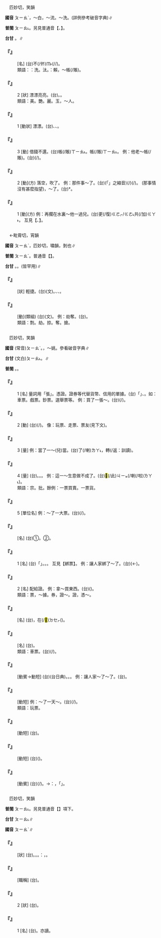 
=={{ruby|漂|ㄆㄧㄠˋ}}==

　匹妙切，笑韻

'''國音''' <rt>ㄆㄧㄠˋ</rt>{{ruby|。|ㄆㄧㄠˇ}}，～白{{ruby|。|ㄆㄧㄠ}}，～流。～洗。(詳例參考破音字典)∥

'''普閩''' <rt>ㄆㄧㄠ˪</rt>。另見普通音【{{ruby|漂|ㄆㄧㄠ}}、{{ruby|漂|ㄆㄧㄠˇ}}】。

'''台甘''' {{ruby|(文)|ㄆㄧㄠ˪}}。{{ruby|(語)|ㄆㄧㄜ˪}}∥

    

==='''『{{ruby|漂|ㄆㄧㄠˋ}}{{ruby|帳|ㄓㄤˋ}}』'''===
: [名] (台)不(/伓)<rt>ㆬ˫</rt>{{ruby|還|ㄏㄢˊ/ㄏㆮˊ/ㄏㄧㄥˊ}}{{ruby|丌|ㆤ}}{{ruby|債|ㄗㆤ˪}}(/{{ruby|借|ㄐㄧㄜㆷ}}{{ruby|款|ㄎㄨㄢˋ}}/{{ruby|帳|ㄒㄧㄠ˪}})。
:類語：{{ruby|漂|ㄆㄧㄠˇ}}：洗。汰。{{ruby|漂|ㄆㄧㄠˋ}}：賴，～帳(/賬)。
:
    

==='''『{{ruby|漂|ㄆㄧㄠˋ}}{{ruby|亮|·ㄌㄧㄤˋ}}』'''===
:2  [狀] 漂漂亮亮{{ruby|兒|ㄦ}}。(台){{ruby|真|ㄐㄧㄣ}}{{ruby|<mark>&#xffad0;</mark>|ㄙㄨㄧˋ}}。{{ruby|<mark>&#xffad0;</mark>|ㄙㄨㄧˋ}}{{ruby|噹|ㄉㄤ}}{{ruby|噹|ㄉㄤ}}。
:類語：美。艷。麗。玉，～人。
:
    

==='''『{{ruby|漂|ㄆㄧㄠˋ}}{{ruby|亮|·ㄌㄧㄤˋ}}』'''===
:1  [動狀] 漂漂{{ruby|亮|ㄌㄧㄤˋ}}{{ruby|亮|ㄌㄧㄤˋ}}。(台){{ruby|形|ㄏㄧㄥˊ}}{{ruby|容|ㄧㆲˊ}}{{ruby|人|ㆢㄧㄣˊ/ㄌㄧㄣˊ}}{{ruby|物|ㆠㄨㆵ ͘}}{{ruby|容|ㄧㆲˊ}}{{ruby|貌|ㄇㄠ˫}}、{{ruby|講|ㄍㆲˋ}}{{ruby|→|ㄍㆲ}}{{ruby|話|ㄨㆤ˫}}、{{ruby|服|ㄏㆦㆶ ͘}}{{ruby|裝|ㄗㆲ}}{{ruby|丌|ㆤ}}{{ruby|<mark>&#xffad0;</mark>|ㄙㄨㄧˋ}}。
    

==='''『{{ruby|漂|ㄆㄧㄠˋ}}』'''===
:3  [動] 借錢不還。(台){{ruby|走|ㄗㄠˋ}}帳(/賬)<rt>ㄒㄧㄠ˪</rt>。{{ruby|倒|ㄉㄜˋ}}帳(/賬)<rt>ㄒㄧㄠ˪</rt>。 例：他老～帳(/賬)。(台){{ruby|伊|ㄧ}}{{ruby|不|ㄅㄨㆵ}}{{ruby|時|ㄒㄧˊ}}{{ruby|共|ㄍㄚ˫}}{{ruby|人|ㄌㄤˊ}}{{ruby|走|ㄗㄠˋ}}{{ruby|帳|ㄒㄧㄠ˪}}(/{{ruby|倒|ㄉㄜˋ}}{{ruby|帳|ㄒㄧㄠ˪}})。
    

==='''『{{ruby|漂|ㄆㄧㄠˋ}}』'''===
:2  [動](方) 落空，吹了。 例：那件事～了。(台){{ruby|<mark>&#xf8fbe;</mark>|ㄏㄧㆵ}}(「{{ruby|彼|ㄏㄧㆵ}}{{ruby|一|ㄐㄧㆵ ͘}}」之縮音){{ruby|層|ㄗㄢˊ}}{{ruby|載|ㄉㄞ˫}}(/{{ruby|戴|ㄉㄞ˪}}){{ruby|事|ㄐㄧ˪}}(/{{ruby|事|ㄉㄞ˫}}{{ruby|情|ㄐㄧ˪}}){{ruby|<mark>&#xffa45;</mark>|ㆠㆤ˫/ㆠㄨㆤ˫}}{{ruby|成|ㄒㄧㄥˊ}}{{ruby|去|ㄎㄧ˪}}。 (那事情沒有甚麼指望)，～了。(台){{ruby|無|ㆠㄜˊ}}{{ruby|津|ㄉㄧㄣ}}*{{ruby|去|ㄎㄧ˪}}。
    

==='''『{{ruby|漂|ㄆㄧㄠˋ}}』'''===
:1  [動](方) 例：再擱在水裏～他一過兒。(台)更(/復)<rt>ㄍㄜㆷ/ㄍㄜ˪</rt>{{ruby|囥|ㄎㆭ˪}}{{ruby|<mark>&#xffa4f;</mark>|ㄉㄧㆰ˪}}{{ruby|水|ㄗㄨㄧˋ}}{{ruby|內|ㄌㄞ˫}}共(/加)<rt>ㄍㄚ˫</rt>{{ruby|汰|ㄊㄨㄚ˫}}{{ruby|一|ㄐㄧㆵ ͘}}{{ruby|遍|ㄅㄧㄢ˪}}。 互見【{{ruby|漂|ㄆㄧㄠ}}、{{ruby|漂|ㄆㄧㄠˇ}}】。
    

=={{ruby|剽|ㄆㄧㄠˋ}}==

　←毗霄切，宵韻{{ruby|＝|ㄆㄧㄠˊ}}

'''國音''' <rt>ㄆㄧㄠˋ</rt>，匹妙切，嘯韻{{ruby|＝|ㄆㄧㄠˇ}}，剝也∥

'''普閩''' <rt>ㄆㄧㄠˊ</rt>。普通音【{{ruby|剽|ㄆㄧㄠ}}】。

'''台甘''' {{ruby|(文)|ㄆㄧㄠ˪}}{{ruby|。|ㄆㄧㄠ}}{{ruby|。|ㄆㄧㄠˋ}}。{{ruby|(語)|ㄆㄧㄜ˪}}。(皆罕用)∥

    

==='''『{{ruby|剽|ㄆㄧㄠˋ}}{{ruby|悍|ㄏㄢˋ}}』'''===
: [狀] 輕捷。(台)(文){{ruby|剽|ㄆㄧㄠ˪}}{{ruby|悍|ㄏㄢ˫}}。{{ruby|行|ㄏㄧㄥˊ}}{{ruby|動|ㄉㆲ˫}}{{ruby|立|ㄌㄧㄚㆵ ͘}}{{ruby|捷|ㄐㄧㄚㆵ ͘}}、{{ruby|猛|ㄇㆤˋ}}{{ruby|力|ㄌㄚㆵ ͘}}、{{ruby|豪|ㆣㄠˊ}}{{ruby|走|ㄗㄠˋ}}{{ruby|跳|ㄊㄧㄠ˪}}。
    

==='''『{{ruby|剽|ㄆㄧㄠˋ}}{{ruby|掠|ㄌㄩㄝˋ}}』'''===
: [動](類組) (台)(文){{ruby|剽|ㄆㄧㄠ}}{{ruby|掠|ㄌㄧㄚㆷ ͘}}。 例：劫奪。(台){{ruby|搶|ㄑㄧㆫˋ/ㄑㄧㆧˋ}}{{ruby|劫|ㄍㄧㄚㆴ}}。
:類語：剽。劫。掠。奪。搶。
:
    

=={{ruby|票|ㄆㄧㄠˋ}}==

　匹妙切，笑韻

'''國音''' (常音)<rt>ㄆㄧㄠˋ</rt>。{{ruby|(文)|ㄆㄧㄠ}}，～姚。參看破音字典∥

'''台甘''' (文白)<rt>ㄆㄧㄠ˪</rt>。{{ruby|(語)|ㄆㄧㄜ˪}}∥

'''普閩''' {{ruby|(文)|ㄆㄧㄠ˪}}。{{ruby|(白)|ㄆㄧㄜ˪}}。

    

==='''『{{ruby|票|ㄆㄧㄠˋ}}』'''===
:1  [名] 量詞用「張」。憑證。證券等代替貨幣、信用的單據。(台)「{{ruby|票|ㄆㄧㄜ˪}}」{{ruby|或|ㄧㄚㆷ ͘}}{{ruby|叫|ㄍㄧㄜ˪}}{{ruby|單|ㄉㄨㆩ}}、{{ruby|單|ㄉㄨㆩ}}{{ruby|頭|ㄊㄠˊ}}。如：車票。戲票。鈔票。選舉票等。 例：買了一張～。(台){{ruby|買|ㆠㄨㆤˋ/ㆠㆤˋ}}(/{{ruby|拆|ㄊㄧㄚㆷ}}){{ruby|一|ㄐㄧㆵ ͘}}{{ruby|張|ㄉㄧㆧ/ㄉㄧㆫ}}{{ruby|票|ㄆㄧㄜ˪}}。
    

==='''『{{ruby|票|ㄆㄧㄠˋ}}』'''===
:2  [動] (台){{ruby|非|ㄏㄨㄧ}}{{ruby|職|ㄐㄧㆵ}}{{ruby|業|ㆣㄧㄚㆴ ͘}}{{ruby|性|ㄒㄧㄥ˪}}{{ruby|丌|ㆤ}}{{ruby|上|ㄐㄧㆫ˫/ㄐㄧㆧ˫}}{{ruby|戲|ㄏㄧ˪}}{{ruby|台|ㄉㄞˊ}}(/{{ruby|表|ㄅㄧㄠˋ}}{{ruby|演|ㄧㄢˋ}})。 像：玩票、走票、票友(見下文)。
    

==='''『{{ruby|票|ㄆㄧㄠˋ}}』'''===
:3  [量] 例：當了一～(兒)當。(台){{ruby|提|ㄊㆤˊ}}{{ruby|→|ㄊㆤㆷ ͘/ㄊㄨㆤㆷ ͘}}{{ruby|去|·ㄎㄧ˪}}{{ruby|當|ㄉㆭ˪}}了(/喇)<rt>ㄌㄚ˪</rt>，{{ruby|換|ㄨㆩ˫}}{{ruby|一|ㄐㄧㆵ ͘}}{{ruby|張|ㄉㄧㆧ/ㄉㄧㆫ}}{{ruby|當|ㄉㆭ˪}}{{ruby|單|ㄉㄨㆩ}}轉(/返：訓讀){{ruby|·|ㄉㆭˋ}}{{ruby|來|·ㄌㄞˊ}}。
    

==='''『{{ruby|票|ㄆㄧㄠˋ}}』'''===
:4  [量] (台){{ruby|筆|ㄅㄧㆵ}}。{{ruby|批|ㄆㄨㆤ/ㄆㆤ}}。{{ruby|攤|ㄊㄨㆩ/ㄊㄢ}}。 例：這一～生意做不成了。(台)<mark>&#xffb50;</mark>(/此)<rt>ㄐㄧㆵ</rt>{{ruby|筆|ㄅㄧㆵ}}{{ruby|生|ㄒㄧㄥ}}{{ruby|理|ㄌㄧˋ}}{{ruby|做|ㄗㄜ˪/ㄗㄨㆤ˪}}{{ruby|<mark>&#xffa45;</mark>|ㆠㆤ˫/ㆠㄨㆤ˫}}{{ruby|成|ㄒㄧㄥˊ}}(/{{ruby|<mark>&#xffa45;</mark>|ㆠㆤ˫/ㆠㄨㆤ˫}}{{ruby|做|ㄗㄜ˪/ㄗㄨㆤ˪}}{{ruby|得|ㄉㄧㆵ}}喇(/啦)<rt>ㄌㄚ˪</rt>)。
:類語：宗。批。餘例：一票買賣。一票貨。
:
    

==='''『{{ruby|票|ㄆㄧㄠˋ}}』'''===
:5  [單位名] 例：～了一大票。(台){{ruby|買|ㆠㆤˋ/ㆠㄨㆤˋ}}{{ruby|歸|ㄍㄨㄧ}}(/{{ruby|一|ㄐㄧㆵ ͘}}){{ruby|大|ㄉㄨㄚ˫}}{{ruby|堆|ㄉㄨㄧ}}。
    

==='''『{{ruby|票|ㄆㄧㄠˋ}}{{ruby|房|ㄈㄤˊ}}』'''===
: [名] (台)①{{ruby|賣|ㆠㆤ˫/ㆠㄨㆤ˫}}{{ruby|戲|ㄏㄧ˪}}{{ruby|單|ㄉㄨㆩ}}{{ruby|丌|ㆤ}}{{ruby|所|ㄙㆦˋ}}{{ruby|在|ㄗㄞ˫}}。②{{ruby|票|ㄆㄧㄜ˪}}{{ruby|友|ㄧㄨˋ}}{{ruby|練|ㄌㄧㄢ˫}}{{ruby|戲|ㄏㄧ˪}}{{ruby|丌|ㆤ}}{{ruby|所|ㄙㆦˋ}}{{ruby|在|ㄗㄞ˫}}。
    

==='''『{{ruby|票|ㄆㄧㄠˋ}}{{ruby|兒|ㄦ}}』'''===
:1  [名] (台)「{{ruby|綁|ㄅㄤˋ}}{{ruby|票|ㄆㄧㄜ˪}}」{{ruby|做|ㄗㄨㆤ˪/ㄗㄜ˪}}{{ruby|抵|ㄉㄧˋ}}{{ruby|當|ㄉㆲ}}{{ruby|←|ㄉㆭ˪}}{{ruby|丌|ㆤ}}{{ruby|人|ㄌㄤˊ}}。{{ruby|人|ㆢㄧㄣˊ/ㄌㄧㄣˊ}}{{ruby|質|ㄐㄧㆵ}}。{{ruby|像|ㄑㄧㆫ˫/ㄑㄧㆧ˫}}{{ruby|當|ㄉㆭ˪}}{{ruby|店|ㄉㄧㆰ˪}}{{ruby|丌|ㆤ}}{{ruby|當|ㄉㆭ˪}}{{ruby|票|ㄆㄧㄜ˪}}。 互見【綁票】。 例：讓人家綁了～了。(台){{ruby|去|ㄎㄧ˪}}(←{{ruby|乞|ㄎㄧ˪}}){{ruby|付|ㄏㆦ˫}}{{ruby|人|ㄌㄤˊ}}{{ruby|綁|ㄅㄤˋ}}{{ruby|去|ㄎㄧ˪}}。
    

==='''『{{ruby|票|ㄆㄧㄠˋ}}{{ruby|兒|ㄦ}}』'''===
:2  [名] 配給證。 例：拿～買東西。(台){{ruby|提|ㄊㆤㆷ}}({{ruby|配|ㄆㄨㆤ˪/ㄆㆤ˪}}{{ruby|給|ㄍㄧㆴ}}){{ruby|單|ㄉㄨㆩ}}{{ruby|去|ㄎㄧ˪}}{{ruby|買|ㆠㆤˋ/ㆠㄨㆤˋ}}{{ruby|物|ㄇㄧㆷ ͘/ㄇㆭㆷ ͘}}。
:類語：票，～據。券，證～。證，憑～。
:
    

==='''『{{ruby|票|ㄆㄧㄠˋ}}{{ruby|友|ㄧㄡˇ}}』'''===
: [名] (台){{ruby|業|ㆣㄧㄚㆴ ͘}}{{ruby|餘|ㄨˊ}}，在(/<mark>&#xf9549;</mark>)<rt>ㄉㆤㆷ</rt>{{ruby|做|ㄗㄨㆤ˪/ㄗㄜ˪}}{{ruby|趣|ㄘㄨ˪}}{{ruby|味|ㆠㄧ˫}}({{ruby|性|ㄒㄧㄥ˪}}){{ruby|參|ㄘㆰ}}{{ruby|加|ㄍㄚ}}{{ruby|上|ㄐㄧㆧ˫/ㄐㄧㆫ˫}}{{ruby|台|ㄉㄞˊ}}{{ruby|丌|ㆤ}}{{ruby|演|ㄧㄢˋ}}{{ruby|員|ㄨㄢˊ}}。
    

==='''『{{ruby|門|ㄇㄣˊ}}{{ruby|票|ㄆㄧㄠˋ}}』'''===
: [名] (台){{ruby|入|ㄌㄧㆴ ͘}}{{ruby|場|ㄉㄧㆧˊ/ㄉㄧㆫˊ}}{{ruby|券|ㄍㆭ˪}}。
:類語：車票。(台){{ruby|車|ㄑㄧㄚ}}{{ruby|單|ㄉㄨㆩ}}(/{{ruby|票|ㄆㄧㄜ˪}})。
:
    

==='''『{{ruby|綁|ㄅㄤˇ}}{{ruby|票|ㄆㄧㄠˋ}}』'''===
: [動賓→動短] (台){{ruby|綁|ㄅㄤˋ}}{{ruby|票|ㄆㄧㄜ˪}}(台日典)。{{ruby|掠|ㄌㄧㄚㆷ ͘}}{{ruby|人|ㄌㄤˊ}}{{ruby|做|ㄗㄨㆤ˪/ㄗㄜ˪}}{{ruby|抵|ㄉㄧˋ}}{{ruby|當|ㄉㆲ}}。{{ruby|叫|ㄍㄧㄜ˪}}{{ruby|家|ㄍㄚ}}{{ruby|族|ㄗㆦㆶ ͘}}{{ruby|提|ㄊㆤˊ}}{{ruby|→|ㄊㆤㆷ ͘/ㄊㄨㆤㆷ ͘}}{{ruby|錢|ㄐㆪˊ}}{{ruby|去|ㄎㄧ˪}}{{ruby|贖|ㄒㄧㆦㆶ ͘}}。 例：讓人家～了～了。(台){{ruby|被|ㄅㄧ˫}}{{ruby|人|ㄌㄤˊ}}{{ruby|掠|ㄌㄧㄚㆷ ͘}}{{ruby|去|ㄎㄧ˪}}{{ruby|做|ㄗㄜ˪/ㄗㄨㆤ˪}}{{ruby|準|ㄗㄨㄣˋ}}{{ruby|當|ㄉㆭ˪}}。
    

==='''『{{ruby|走|ㄗㄡˇ}}{{ruby|票|ㄆㄧㄠˋ}}』'''===
: [動短] 例：～了一天～。(台){{ruby|臨|ㄌㄧㆬˊ}}{{ruby|時|ㄒㄧˊ}}{{ruby|參|ㄘㆰ}}{{ruby|加|ㄍㄚ}}{{ruby|裝|ㄗㆭ}}{{ruby|一|ㄐㄧㆵ ͘}}{{ruby|腳|ㄍㄧㄜㆷ}}(/{{ruby|做|ㄗㄨㆤ˪/ㄗㄜ˪}}{{ruby|一|ㄐㄧㆵ ͘}}{{ruby|日|ㆢㄧㆵ ͘/ㄌㄧㆵ ͘}}{{ruby|戲|ㄏㄧ˪}})。
:類語：玩票。
:
    

==='''『{{ruby|投|ㄊㄡˊ}}{{ruby|票|ㄆㄧㄠˋ}}』'''===
: [動短] (台){{ruby|投|ㄉㄠˊ}}{{ruby|選|ㄙㄨㄢˋ}}{{ruby|舉|ㄍㄧˋ/ㄍㄨˋ}}{{ruby|票|ㄆㄧㄜ˪}}。
    

==='''『{{ruby|玩|ㄨㄢˊ}}{{ruby|票|ㄆㄧㄠˋ}}』'''===
: [動短] (台)({{ruby|趣|ㄘㄨ˪}}{{ruby|味|ㆠㄧ˫}}{{ruby|性|ㄒㄧㄥ˪}}{{ruby|丌|ㆤ}}){{ruby|穿|ㄑㄧㄥ˫}}{{ruby|戲|ㄏㄧ˪}}{{ruby|裝|ㄗㆲ}}{{ruby|上|ㄐㄧㆫ˫/ㄐㄧㆧ˫}}{{ruby|台|ㄉㄞˊ}}{{ruby|表|ㄅㄧㄠˋ}}{{ruby|演|ㄧㄢˋ}}。
    

==='''『{{ruby|撕|ㄙ}}{{ruby|票|ㄆㄧㄠˋ}}』'''===
: [動賓] (台){{ruby|拆|ㄊㄧㄚㆷ}}{{ruby|破|ㄆㄨㄚ˪}}{{ruby|銀|ㆣㄨㄣˊ/ㆣㄧㄣˊ}}{{ruby|票|ㄆㄧㄜ˪}}(/{{ruby|當|ㄉㆭ˪}}{{ruby|票|ㄆㄧㄜ˪}})。→{{ruby|比|ㄅㄧˋ}}{{ruby|喻|ㆡㄨ˫/ㄌㄨ˫}}：{{ruby|<mark>&#xffa46;</mark>|ㄊㄞˊ}}{{ruby|死|·ㄒㄧˋ}}，{{ruby|綁|ㄅㄤˋ}}{{ruby|來|ㄌㄞˊ}}{{ruby|丌|ㆤ}}{{ruby|人|ㄌㄤˊ}}{{ruby|像|ㄑㄧㆫ˫/ㄑㄧㆧ˫}}{{ruby|拆|ㄊㄧㄚㆷ}}「{{ruby|當|ㄉㆭ˪}}{{ruby|票|ㄆㄧㄜ˪}}」。
    

=={{ruby|驃|ㄆㄧㄠˋ}}==

　匹妙切，笑韻

'''普閩''' <rt>ㄆㄧㄠ˪</rt>。另見普通音【{{ruby|驃|ㄆㄧㄠ}}】項下。

'''台甘''' <rt>ㄆㄧㄠ˪</rt>∥

'''國音''' <rt>ㄆㄧㄠˋ</rt>{{ruby|。|ㄅㄧㄠ}}∥

    

==='''『{{ruby|驃|ㄆㄧㄠˋ}}{{ruby|勇|ㄩㄥˇ}}』'''===
: [狀] (台){{ruby|驍|ㄏㄧㄠ}}{{ruby|勇|ㄧㆲˋ}}。{{ruby|驃|ㄆㄧㄠ˪}}。{{ruby|驍|ㄏㄧㄠ}}。{{ruby|攏|ㄌㆲˋ}}{{ruby|是|ㄒㄧ˫}}{{ruby|譬|ㄆㄧ˫}}{{ruby|喻|ㆡㄨ˫/ㄌㄨ˫}}：{{ruby|人|ㄌㄤˊ}}{{ruby|丌|ㆤ}}{{ruby|勇|ㄧㆲˋ}}{{ruby|猛|ㆠㄧㄥˋ}}，{{ruby|英|ㄧㄥ}}{{ruby|勇|ㄧㆲˋ}}。
    

==='''『{{ruby|驃|ㄆㄧㄠˋ}}{{ruby|騎|ㄐㄧˋ}}』'''===
: [職稱] (台){{ruby|古|ㄍㆦˋ}}{{ruby|早|ㄗㄚˋ}}{{ruby|武|ㆠㄨˋ}}{{ruby|官|ㄍㄨㆩ/ㄍㄨㄢ}}{{ruby|將|ㄐㄧㆲ}}{{ruby|軍|ㄍㄨㄣ}}{{ruby|丌|ㆤ}}{{ruby|名|ㄇㄧㄚˊ}}。
    

==='''『{{ruby|驃|ㄆㄧㄠˋ}}』'''===
:2  [狀] (台){{ruby|馬|ㆠㆤˋ}}{{ruby|跑|ㄆㄠˋ}}{{ruby|真|ㄐㄧㄣ˫}}{{ruby|緊|ㄍㄧㄣˋ}}{{ruby|丌|ㆤ}}{{ruby|款|ㄎㄨㄢˋ}}。
    

==='''『{{ruby|驃|ㄆㄧㄠˋ}}』'''===
:1  [名] (台){{ruby|黃|ㆭˊ}}{{ruby|毛|ㄇㆦ/ㄇㆭˊ}}{{ruby|參|ㄘㆰ}}{{ruby|白|ㄅㆤㆷ ͘}}{{ruby|斑|ㄅㄢ}}{{ruby|點|ㄉㄧㆰˋ}}{{ruby|丌|ㆤ}}{{ruby|馬|ㆠㆤˋ}}。亦讀{{ruby|：|ㄅㄧㄠ}}。
    
